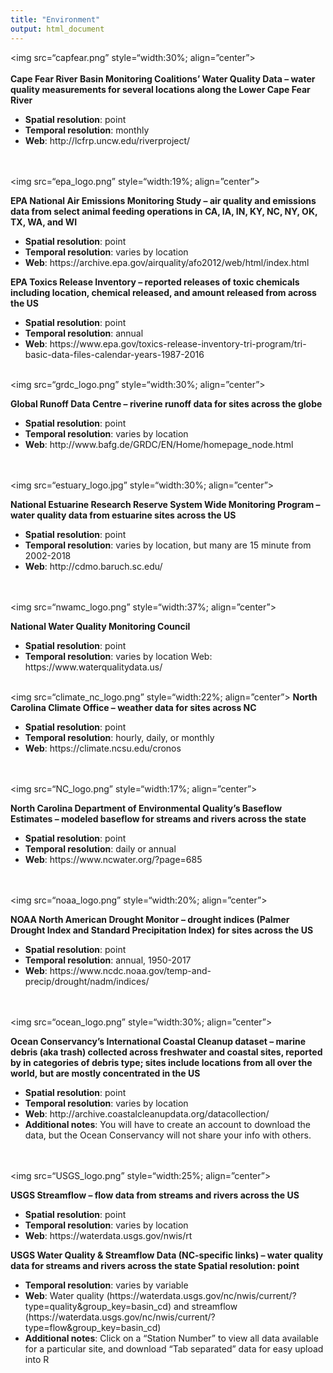 ```yaml
---
title: "Environment"
output: html_document
---
```

<img src="capfear.png" style="width:30%; align="center">
<br/><br/> 
**Cape Fear River Basin Monitoring Coalitions’ Water Quality Data – water quality measurements for several locations along the Lower Cape Fear River**

* **Spatial resolution**: point
* **Temporal resolution**: monthly
* **Web**: http://lcfrp.uncw.edu/riverproject/

<br/><br/>
<img src="epa_logo.png" style="width:19%; align="center">

**EPA National Air Emissions Monitoring Study – air quality and emissions data from select animal feeding operations in CA, IA, IN, KY, NC, NY, OK, TX, WA, and WI**

* **Spatial resolution**: point
* **Temporal resolution**: varies by location
* **Web**: https://archive.epa.gov/airquality/afo2012/web/html/index.html

**EPA Toxics Release Inventory – reported releases of toxic chemicals including location, chemical released, and amount released from across the US**

* **Spatial resolution**: point
* **Temporal resolution**: annual
* **Web**: https://www.epa.gov/toxics-release-inventory-tri-program/tri-basic-data-files-calendar-years-1987-2016

<br/>
<img src="grdc_logo.png" style="width:30%; align="center">

**Global Runoff Data Centre – riverine runoff data for sites across the globe**

* **Spatial resolution**: point
* **Temporal resolution**: varies by location
* **Web**: http://www.bafg.de/GRDC/EN/Home/homepage_node.html

<br/><br/>
<img src="estuary_logo.jpg" style="width:30%; align="center">

**National Estuarine Research Reserve System Wide Monitoring Program – water quality data from estuarine sites across the US**

* **Spatial resolution**: point
* **Temporal resolution**: varies by location, but many are 15 minute from 2002-2018
* **Web**: http://cdmo.baruch.sc.edu/

<br/><br/>
<img src="nwamc_logo.png" style="width:37%; align="center">

**National Water Quality Monitoring Council**

* **Spatial resolution**: point
* **Temporal resolution**: varies by location Web: https://www.waterqualitydata.us/

<br/>
<img src="climate_nc_logo.png" style="width:22%; align="center">
**North Carolina Climate Office – weather data for sites across NC**

* **Spatial resolution**: point
* **Temporal resolution**: hourly, daily, or monthly 
* **Web**: https://climate.ncsu.edu/cronos

<br/><br/>
<img src="NC_logo.png" style="width:17%; align="center">

**North Carolina Department of Environmental Quality’s Baseflow Estimates – modeled baseflow for streams and rivers across the state**

* **Spatial resolution**: point
* **Temporal resolution**: daily or annual
* **Web**: https://www.ncwater.org/?page=685

<br/><br/>
<img src="noaa_logo.png" style="width:20%; align="center">

**NOAA North American Drought Monitor – drought indices (Palmer Drought Index and Standard Precipitation Index) for sites across the US**

* **Spatial resolution**: point
* **Temporal resolution**: annual, 1950-2017
* **Web**: https://www.ncdc.noaa.gov/temp-and-precip/drought/nadm/indices/

<br/><br/>
<img src="ocean_logo.png" style="width:30%; align="center">

**Ocean Conservancy’s International Coastal Cleanup dataset – marine debris (aka trash) collected across freshwater and coastal sites, reported by in categories of debris type; sites include locations from all over the world, but are mostly concentrated in the US**
   
* **Spatial resolution**: point
* **Temporal resolution**: varies by location
* **Web**: http://archive.coastalcleanupdata.org/datacollection/
* **Additional notes**: You will have to create an account to download the data, but the Ocean Conservancy will not share your info with others.

<br/><br/>
<img src="USGS_logo.png" style="width:25%; align="center">

**USGS Streamflow – flow data from streams and rivers across the US**
   
* **Spatial resolution**: point
* **Temporal resolution**: varies by location
* **Web**: https://waterdata.usgs.gov/nwis/rt

**USGS Water Quality & Streamflow Data (NC-specific links) – water quality data for streams and rivers across the state Spatial resolution: point**

* **Temporal resolution**: varies by variable
* **Web**: Water quality (https://waterdata.usgs.gov/nc/nwis/current/?type=quality&group_key=basin_cd) and streamflow (https://waterdata.usgs.gov/nc/nwis/current/?type=flow&group_key=basin_cd)
* **Additional notes**: Click on a “Station Number” to view all data available for a particular site, and download “Tab separated” data for easy upload into R


